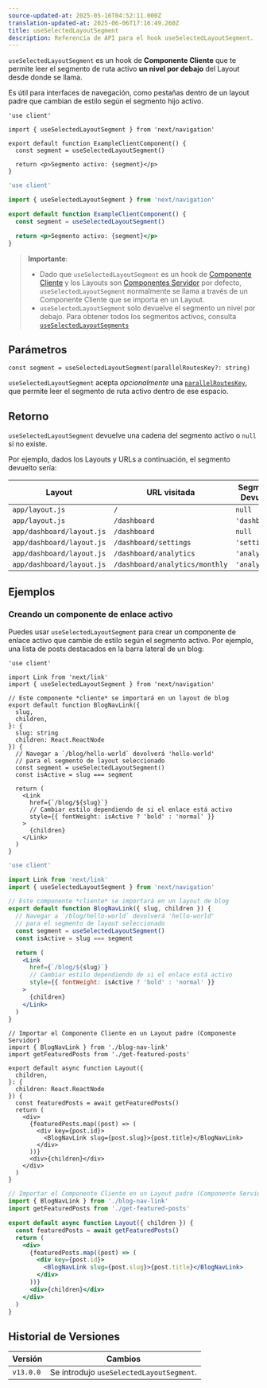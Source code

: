 ```yaml
---
source-updated-at: 2025-05-16T04:52:11.000Z
translation-updated-at: 2025-06-06T17:16:49.260Z
title: useSelectedLayoutSegment
description: Referencia de API para el hook useSelectedLayoutSegment.
---
```


`useSelectedLayoutSegment` es un hook de **Componente Cliente** que te permite leer el segmento de ruta activo **un nivel por debajo** del Layout desde donde se llama.

Es útil para interfaces de navegación, como pestañas dentro de un layout padre que cambian de estilo según el segmento hijo activo.

```tsx filename="app/example-client-component.tsx" switcher
'use client'

import { useSelectedLayoutSegment } from 'next/navigation'

export default function ExampleClientComponent() {
  const segment = useSelectedLayoutSegment()

  return <p>Segmento activo: {segment}</p>
}
```

```jsx filename="app/example-client-component.js" switcher
'use client'

import { useSelectedLayoutSegment } from 'next/navigation'

export default function ExampleClientComponent() {
  const segment = useSelectedLayoutSegment()

  return <p>Segmento activo: {segment}</p>
}
```

> **Importante**:
>
> - Dado que `useSelectedLayoutSegment` es un hook de [Componente Cliente](/docs/app/building-your-application/rendering/client-components) y los Layouts son [Componentes Servidor](/docs/app/building-your-application/rendering/server-components) por defecto, `useSelectedLayoutSegment` normalmente se llama a través de un Componente Cliente que se importa en un Layout.
> - `useSelectedLayoutSegment` solo devuelve el segmento un nivel por debajo. Para obtener todos los segmentos activos, consulta [`useSelectedLayoutSegments`](/docs/app/api-reference/functions/use-selected-layout-segments)

## Parámetros

```tsx
const segment = useSelectedLayoutSegment(parallelRoutesKey?: string)
```

`useSelectedLayoutSegment` acepta _opcionalmente_ una [`parallelRoutesKey`](/docs/app/building-your-application/routing/parallel-routes#useselectedlayoutsegments), que permite leer el segmento de ruta activo dentro de ese espacio.

## Retorno

`useSelectedLayoutSegment` devuelve una cadena del segmento activo o `null` si no existe.

Por ejemplo, dados los Layouts y URLs a continuación, el segmento devuelto sería:

| Layout                    | URL visitada                   | Segmento Devuelto |
| ------------------------- | ------------------------------ | ----------------- |
| `app/layout.js`           | `/`                            | `null`            |
| `app/layout.js`           | `/dashboard`                   | `'dashboard'`     |
| `app/dashboard/layout.js` | `/dashboard`                   | `null`            |
| `app/dashboard/layout.js` | `/dashboard/settings`          | `'settings'`      |
| `app/dashboard/layout.js` | `/dashboard/analytics`         | `'analytics'`     |
| `app/dashboard/layout.js` | `/dashboard/analytics/monthly` | `'analytics'`     |

## Ejemplos

### Creando un componente de enlace activo

Puedes usar `useSelectedLayoutSegment` para crear un componente de enlace activo que cambie de estilo según el segmento activo. Por ejemplo, una lista de posts destacados en la barra lateral de un blog:

```tsx filename="app/blog/blog-nav-link.tsx" switcher
'use client'

import Link from 'next/link'
import { useSelectedLayoutSegment } from 'next/navigation'

// Este componente *cliente* se importará en un layout de blog
export default function BlogNavLink({
  slug,
  children,
}: {
  slug: string
  children: React.ReactNode
}) {
  // Navegar a `/blog/hello-world` devolverá 'hello-world'
  // para el segmento de layout seleccionado
  const segment = useSelectedLayoutSegment()
  const isActive = slug === segment

  return (
    <Link
      href={`/blog/${slug}`}
      // Cambiar estilo dependiendo de si el enlace está activo
      style={{ fontWeight: isActive ? 'bold' : 'normal' }}
    >
      {children}
    </Link>
  )
}
```

```jsx filename="app/blog/blog-nav-link.js" switcher
'use client'

import Link from 'next/link'
import { useSelectedLayoutSegment } from 'next/navigation'

// Este componente *cliente* se importará en un layout de blog
export default function BlogNavLink({ slug, children }) {
  // Navegar a `/blog/hello-world` devolverá 'hello-world'
  // para el segmento de layout seleccionado
  const segment = useSelectedLayoutSegment()
  const isActive = slug === segment

  return (
    <Link
      href={`/blog/${slug}`}
      // Cambiar estilo dependiendo de si el enlace está activo
      style={{ fontWeight: isActive ? 'bold' : 'normal' }}
    >
      {children}
    </Link>
  )
}
```

```tsx filename="app/blog/layout.tsx" switcher
// Importar el Componente Cliente en un Layout padre (Componente Servidor)
import { BlogNavLink } from './blog-nav-link'
import getFeaturedPosts from './get-featured-posts'

export default async function Layout({
  children,
}: {
  children: React.ReactNode
}) {
  const featuredPosts = await getFeaturedPosts()
  return (
    <div>
      {featuredPosts.map((post) => (
        <div key={post.id}>
          <BlogNavLink slug={post.slug}>{post.title}</BlogNavLink>
        </div>
      ))}
      <div>{children}</div>
    </div>
  )
}
```

```jsx filename="app/blog/layout.js" switcher
// Importar el Componente Cliente en un Layout padre (Componente Servidor)
import { BlogNavLink } from './blog-nav-link'
import getFeaturedPosts from './get-featured-posts'

export default async function Layout({ children }) {
  const featuredPosts = await getFeaturedPosts()
  return (
    <div>
      {featuredPosts.map((post) => (
        <div key={post.id}>
          <BlogNavLink slug={post.slug}>{post.title}</BlogNavLink>
        </div>
      ))}
      <div>{children}</div>
    </div>
  )
}
```

## Historial de Versiones

| Versión   | Cambios                                |
| --------- | -------------------------------------- |
| `v13.0.0` | Se introdujo `useSelectedLayoutSegment`. |